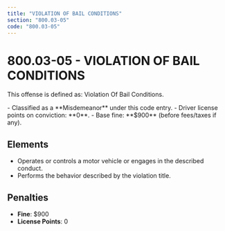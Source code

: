 ```yaml
---
title: "VIOLATION OF BAIL CONDITIONS"
section: "800.03-05"
code: "800.03-05"
---
```





# 800.03-05 - VIOLATION OF BAIL CONDITIONS

This offense is defined as: Violation Of Bail Conditions.

<Aside type="caution" title="Charge Type: Misdemeanor">
- Classified as a **Misdemeanor** under this code entry.
- Driver license points on conviction: **0**.
- Base fine: **$900** (before fees/taxes if any).
</Aside>

## Elements
- Operates or controls a motor vehicle or engages in the described conduct.
- Performs the behavior described by the violation title.

## Penalties
- **Fine**: $900
- **License Points**: 0
